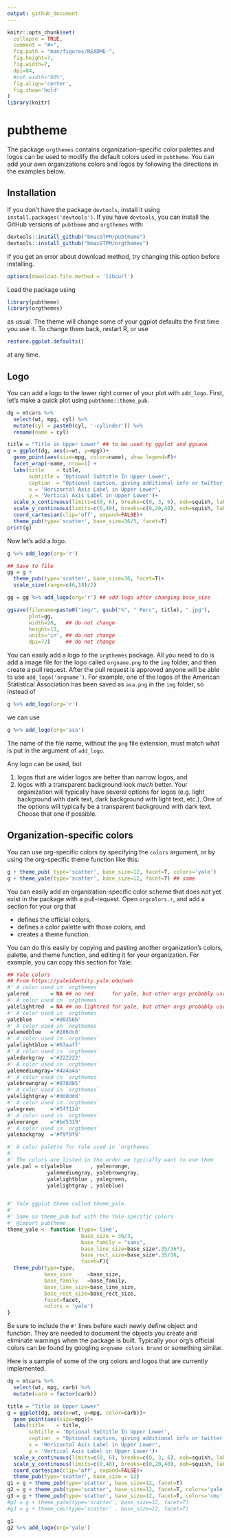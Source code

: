 ```yaml
---
output: github_document
---
```


<!-- README.md is generated from README.Rmd. Please edit that file -->

```r
knitr::opts_chunk$set(
  collapse = TRUE,
  comment = "#>",
  fig.path = "man/figures/README-",
  fig.height=7, 
  fig.width=7,
  dpi=84,
  #out.width="80%",
  fig.align='center',
  fig.show='hold'
)
library(knitr)
```

# pubtheme

<!-- badges: start -->
<!-- badges: end -->

The package `orgthemes` contains organization-specific color palettes and logos can be used to modify the default colors used in `pubtheme`. You can add your own organizations colors and logos by following the directions in the examples below. 

## Installation

If you don't have the package `devtools`, install it using `install.packages('devtools')`. If you have `devtools`, you can install the GitHub versions of `pubtheme` and `orgthemes` with:

``` r
devtools::install_github("bmacGTPM/pubtheme")
devtools::install_github("bmacGTPM/orgthemes")
```

If you get an error about download method, try changing this option before installing. 

```r
options(download.file.method = 'libcurl')
```

Load the package using 

```r
library(pubtheme)
library(orgthemes)
```

as usual. The theme will change some of your ggplot defaults the first time you use it. To change them back, restart R, or use 

```r
restore.ggplot.defaults()
```

at any time. 

## Logo
You can add a logo to the lower right corner of your plot with `add_logo`. First, let's make a quick plot using `pubtheme::theme_pub`. 

```r
dg = mtcars %>%
  select(wt, mpg, cyl) %>%
  mutate(cyl = paste0(cyl, '-cylinder')) %>%
  rename(name = cyl)

title = "Title in Upper Lower" ## to be used by ggplot and ggsave
g = ggplot(dg, aes(x=wt, y=mpg))+
  geom_point(aes(size=mpg, color=name), show.legend=F)+
  facet_wrap(~name, nrow=1) +
  labs(title    = title,
       subtitle = 'Optional Subtitle In Upper Lower',
       caption  = "Optional caption, giving additional info or twitter handle",
       x = 'Horizontal Axis Label in Upper Lower',
       y = 'Vertical Axis Label in Upper Lower')+
  scale_x_continuous(limits=c(0, 6), breaks=c(0, 3, 6), oob=squish, labels=comma_format(accuracy = 1))+
  scale_y_continuous(limits=c(0,40), breaks=c(0,20,40), oob=squish, labels=comma)+
  coord_cartesian(clip='off', expand=FALSE)+
  theme_pub(type='scatter', base_size=36/3, facet=T)
print(g)
```

Now let's add a logo.

```r
g %>% add_logo(org='r') 

## Save to file
gg = g +
  theme_pub(type='scatter', base_size=36, facet=T)+ 
  scale_size(range=c(6,18)/2)

gg = gg %>% add_logo(org='r') ## add logo after changing base_size

ggsave(filename=paste0("img/", gsub("%", " Perc", title), ".jpg"), 
       plot=gg, 
       width=20,   ## do not change
       height=13,  
       units='in', ## do not change
       dpi=72)     ## do not change

```

You can easily add a logo to the `orgthemes` package.  All you need to do is add a image file for the logo called `orgname.png` to the `img` folder, and then create a pull request. After the pull request is approved anyone will be able to use `add_logo('orgname')`. For example, one of the logos of the American Statistical Association has been saved as `asa.png` in the `img` folder, so instead of 

```r
g %>% add_logo(org='r')
```

we can use

```r
g %>% add_logo(org='asa')
```

The name of the file name, without the `png` file extension, must match what is put in the argument of `add_logo`. 

Any logo can be used, but 

1. logos that are wider logos are better than narrow logos, and  
2. logos with a transparent background look *much* better. Your organization will typically have several options for logos (e.g. light background with dark text, dark background with light text, etc.). One of the options will typically be a transparent background with dark text. Choose that one if possible. 


## Organization-specific colors
You can use org-specific colors by specifying the `colors` argument, or by
using the org-specific theme function like this:

```r
g + theme_pub( type='scatter', base_size=12, facet=T, colors='yale')
g + theme_yale(type='scatter', base_size=12, facet=T) ## same
```

You can easily add an organization-specific color scheme that does not yet exist in the package with a pull-request.  Open `orgcolors.r`, and add a section for your org that 

- defines the official colors, 
- defines a color palette with those colors, and 
- creates a theme function. 

You can do this easily by copying and pasting another organization's colors, 
palette, and theme function, and editing it for your organization. For example, 
you can copy this section for Yale:

```r
## Yale colors
## From https://yaleidentity.yale.edu/web
#' A color used in `orgthemes`
yalered       = NA ## no red      for yale, but other orgs probably use this
#' A color used in `orgthemes`
yalelightred  = NA ## no lightred for yale, but other orgs probably use this
#' A color used in `orgthemes`
yaleblue      ='#00356b'
#' A color used in `orgthemes`
yalemedblue   ='#286dc0'
#' A color used in `orgthemes`
yalelightblue ='#63aaff'
#' A color used in `orgthemes`
yaledarkgray  ='#222222'
#' A color used in `orgthemes`
yalemediumgray='#4a4a4a'
#' A color used in `orgthemes`
yalebrowngray ='#978d85'
#' A color used in `orgthemes`
yalelightgray ='#dddddd'
#' A color used in `orgthemes`
yalegreen     ='#5f712d'
#' A color used in `orgthemes`
yaleorange    ='#bd5319'
#' A color used in `orgthemes`
yalebackgray  ='#f9f9f9'

#' A color palette for Yale used in `orgthemes`
#'
#' The colors are listed in the order we typically want to use them
yale.pal = c(yaleblue      , yaleorange,
             yalemediumgray, yalebrowngray,
             yalelightblue , yalegreen,
             yalelightgray , yaleblue)


#' Yale ggplot theme called theme_yale.
#'
#' Same as theme_pub but with the Yale-specific colors
#' @import pubtheme
theme_yale <- function (type='line',
                        base_size = 36/3,
                        base_family = "sans",
                        base_line_size=base_size*.35/36*3,
                        base_rect_size=base_size*.35/36,
                        facet=F){
  theme_pub(type=type,
            base_size     =base_size,
            base_family   =base_family,
            base_line_size=base_line_size,
            base_rect_size=base_rect_size,
            facet=facet,
            colors = 'yale')
}

```

Be sure to include the `#'` lines before each newly define object and function. They are needed to document the objects you create and eliminate warnings when the package is built. Typically your org's official colors can be found by googling `orgname colors brand` or something similar. 

Here is a sample of some of the org colors and logos that are currently implemented. 

```r
dg = mtcars %>% 
  select(wt, mpg, carb) %>%
  mutate(carb = factor(carb))

title = "Title in Upper Lower" 
g = ggplot(dg, aes(x=wt, y=mpg, color=carb))+
  geom_point(aes(size=mpg))+
  labs(title    = title,
       subtitle = 'Optional Subtitle In Upper Lower',
       caption  = "Optional caption, giving additional info or twitter handle",
       x = 'Horizontal Axis Label in Upper Lower',
       y = 'Vertical Axis Label in Upper Lower')+
  scale_x_continuous(limits=c(0, 6), breaks=c(0, 3, 6), oob=squish, labels=comma)+
  scale_y_continuous(limits=c(0,40), breaks=c(0,20,40), oob=squish, labels=comma)+
  coord_cartesian(clip='off', expand=FALSE)+
  theme_pub(type='scatter', base_size = 12) 
g1 = g + theme_pub(type='scatter', base_size=12, facet=T) 
g2 = g + theme_pub(type='scatter', base_size=12, facet=T, colors='yale')
g3 = g + theme_pub(type='scatter', base_size=12, facet=T, colors='cmu' )
#g2 = g + theme_yale(type='scatter', base_size=12, facet=T)
#g3 = g + theme_cmu(type='scatter' , base_size=12, facet=T)

g1 
g2 %>% add_logo(org='yale')

```

